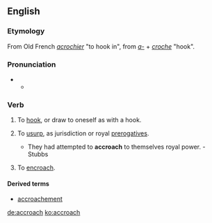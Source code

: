 ==English==

===Etymology===
From Old French ''[[acrochier]]'' "to hook in", from ''[[a-]]'' + ''[[croche]]'' "hook".

===Pronunciation===
* {{a|RP}}
** {{IPA|/əˈkrəʊtʃ/|lang=en}}

===Verb===
{{en-verb|es}}

# {{context|transitive|lang=en}} To [[hook]], or draw to oneself as with a hook.
# {{context|transitive|lang=en}} To [[usurp]], as jurisdiction or royal [[prerogatives]].
#* They had attempted to '''accroach''' to themselves royal power. - Stubbs
# {{context|intransitive|lang=en}} To [[encroach]].

====Derived terms====
* [[accroachement]]

[[de:accroach]]
[[ko:accroach]]